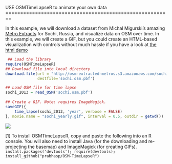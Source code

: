 <link href="http://kevinburke.bitbucket.org/markdowncss/markdown.css" rel="stylesheet"></link>
USE OSMTimeLapseR to animate your own data
========================================================

In this example, we will download a dataset from Michal Migurski's amazing [Metro Extracts](http://osm-extracted-metros.s3.amazonaws.com/sochi.osm.pbf) for Sochi, Russia, and visualize data on OSM over time. In this example, we will create a GIF, but you could create an HTML-based visualization with controls without much hassle if you have a look at [the html demo](AnimateHTML.html)

```r
 ## Load the library
require(OSMTimeLapseR)                   
## Download file into local directory
download.file(url = "http://osm-extracted-metros.s3.amazonaws.com/sochi.osm.pbf",
              destfile='sochi.osm.pbf')  

## Load OSM file for time lapse
sochi_2013 = read_OSM('sochi.osm.pbf')
 
## Create a GIF. Note: requires ImageMagick.
saveGIF({                       
    time_lapse(sochi_2013, 'year', verbose = FALSE)
}, movie.name = "sochi_yearly.gif", interval = 0.5, outdir = getwd())
```
![](sochi_yearly.gif)

[1] To install OSMTimeLapseR, copy and paste the following into an R console. You will also need to install Java (for the downloading and re-projecting the basemap) and ImageMagick (for creating GIFs).
```install.packages('devtools'); require(devtools); install_github("prabhasp/OSM-TimeLapseR")```
